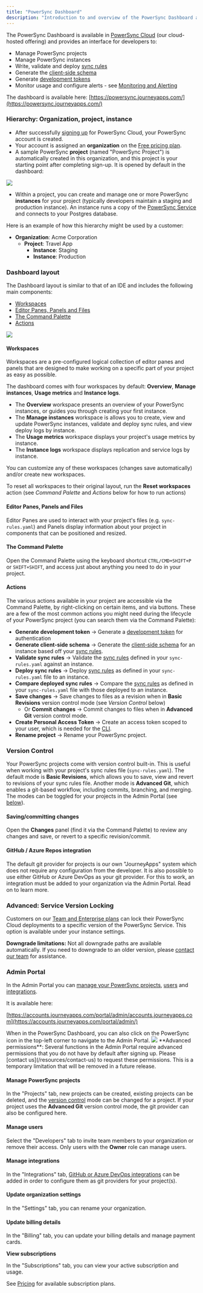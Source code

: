 ```yaml
---
title: "PowerSync Dashboard"
description: "Introduction to and overview of the PowerSync Dashboard and Admin Portal"
---
```


The PowerSync Dashboard is available in [PowerSync Cloud](https://www.powersync.com/pricing) (our cloud-hosted offering) and provides an interface for developers to:

* Manage PowerSync projects
* Manage PowerSync instances
* Write, validate and deploy [sync rules](/usage/sync-rules)
* Generate the [client-side schema](/installation/client-side-setup/define-your-schema)
* Generate [development tokens](/installation/authentication-setup/development-tokens)
* Monitor usage and configure alerts - see [Monitoring and Alerting](/usage/tools/monitoring-and-alerting)

The dashboard is available here: [https://powersync.journeyapps.com/](https://powersync.journeyapps.com/)

### Hierarchy: Organization, project, instance

* After successfully [signing up](https://accounts.journeyapps.com/portal/powersync-signup?s=docs) for PowerSync Cloud, your PowerSync account is created.
* Your account is assigned an **organization** on the [Free pricing plan](https://www.powersync.com/pricing). 
* A sample PowerSync **project** (named "PowerSync Project") is automatically created in this organization, and this project is your starting point after completing sign-up. It is opened by default in the dashboard:

<Frame caption="PowerSync dashboard">
   <img src="/images/usage/tools/dashboard-overview.png"/>
</Frame>

* Within a project, you can create and manage one or more PowerSync **instances** for your project (typically developers maintain a staging and production instance). An instance runs a copy of the [PowerSync Service](/architecture/powersync-service) and connects to your Postgres database.

Here is an example of how this hierarchy might be used by a customer:

* **Organization**: Acme Corporation
   * **Project**: Travel App
      * **Instance**: Staging
      * **Instance**: Production

### Dashboard layout

The Dashboard layout is similar to that of an IDE and includes the following main components:

* [Workspaces](/usage/tools/powersync-dashboard#workspaces)
* [Editor Panes, Panels and Files](/usage/tools/powersync-dashboard#editor-panes-panels-and-files)
* [The Command Palette](/usage/tools/powersync-dashboard#the-command-palette)
* [Actions](/usage/tools/powersync-dashboard#actions)

<Frame caption="Dashboard components">
   <img src="/images/usage/tools/dashboard-components.png"/>
</Frame>

#### Workspaces

Workspaces are a pre-configured logical collection of editor panes and panels that are designed to make working on a specific part of your project as easy as possible.

The dashboard comes with four workspaces by default: **Overview**, **Manage instances**, **Usage metrics** and **Instance logs**.

* The **Overview** workspace presents an overview of your PowerSync instances, or guides you through creating your first instance.
* The **Manage instances** workspace is allows you to create, view and update PowerSync instances, validate and deploy sync rules, and view deploy logs by instance.
* The **Usage metrics** workspace displays your project's usage metrics by instance.
* The **Instance logs** workspace displays replication and service logs by instance.

You can customize any of these workspaces (changes save automatically) and/or create new workspaces.

To reset all workspaces to their original layout, run the **Reset workspaces** action (see _Command Palette_ and _Actions_ below for how to run actions)

#### Editor Panes, Panels and Files

Editor Panes are used to interact with your project's files (e.g. `sync-rules.yaml`) and Panels display information about your project in components that can be positioned and resized.

#### The Command Palette

Open the Command Palette using the keyboard shortcut `CTRL/CMD+SHIFT+P` or `SHIFT+SHIFT`, and access just about anything you need to do in your project.

#### Actions

The various actions available in your project are accessible via the Command Palette, by right-clicking on certain items, and via buttons. These are a few of the most common actions you might need during the lifecycle of your PowerSync project (you can search them via the Command Palette):

* **Generate development token** \-> Generate a [development token](/installation/authentication-setup/development-tokens) for authentication
* **Generate client-side schema** \-> Generate the [client-side schema](/installation/client-side-setup/define-your-schema) for an instance based off your [sync rules](/usage/sync-rules).
* **Validate sync rules** \-> Validate the [sync rules](/usage/sync-rules) defined in your `sync-rules.yaml` against an instance.
* **Deploy sync rules** \-> Deploy [sync rules](/usage/sync-rules) as defined in your `sync-rules.yaml` file to an instance.
* **Compare deployed sync rules** \-> Compare the [sync rules](/usage/sync-rules) as defined in your `sync-rules.yaml` file with those deployed to an instance.
* **Save changes** \-> Save changes to files as a revision when in **Basic Revisions** version control mode (see _Version Control_ below)
   * Or **Commit changes** \-> Commit changes to files when in **Advanced Git** version control mode.
* **Create Personal Access Token** \-> Create an access token scoped to your user, which is needed for the [CLI](/usage/tools/cli).
* **Rename project** \-> Rename your PowerSync project.

### Version Control

Your PowerSync projects come with version control built-in. This is useful when working with your project's sync rules file (`sync-rules.yaml`). The default mode is **Basic Revisions**, which allows you to save, view and revert to revisions of your sync rules file. Another mode is **Advanced Git**, which enables a git-based workflow, including commits, branching, and merging. The modes can be toggled for your projects in the Admin Portal (see [below](/usage/tools/powersync-dashboard#admin-portal)).

#### Saving/committing changes

Open the **Changes** panel (find it via the Command Palette) to review any changes and save, or revert to a specific revision/commit.

#### GitHub / Azure Repos integration

The default git provider for projects is our own "JourneyApps" system which does not require any configuration from the developer. It is also possible to use either GitHub or Azure DevOps as your git provider. For this to work, an integration must be added to your organization via the Admin Portal. Read on to learn more.

### Advanced: Service Version Locking

Customers on our [Team and Enterprise plans](https://www.powersync.com/pricing) can lock their PowerSync Cloud deployments to a specific version of the PowerSync Service. This option is available under your instance settings. 

**Downgrade limitations:** Not all downgrade paths are available automatically. If you need to downgrade to an older version, please [contact our team](/resources/contact-us) for assistance.

### Admin Portal

In the Admin Portal you can [manage your PowerSync projects](/usage/tools/powersync-dashboard#manage-powersync-projects), [users](/usage/tools/powersync-dashboard#manage-users) and [integrations](/usage/tools/powersync-dashboard#manage-integrations).

It is available here:

[https://accounts.journeyapps.com/portal/admin/accounts.journeyapps.com](https://accounts.journeyapps.com/portal/admin/)

<Info>
   When in the PowerSync Dashboard, you can also click on the PowerSync icon in the top-left corner to navigate to the Admin Portal.
</Info>

<Frame caption="Admin Portal">
   <img src="/images/usage/tools/admin-portal.avif"/>
</Frame>


<Info>
   **Advanced permissions**: Several functions in the Admin Portal require advanced permissions that you do not have by default after signing up. Please [contact us](/resources/contact-us) to request these permissions. This is a temporary limitation that will be removed in a future release.
</Info>

#### Manage PowerSync projects

In the "Projects" tab, new projects can be created, existing projects can be deleted, and the [version control](/usage/tools/powersync-dashboard#version-control) mode can be changed for a project. If your project uses the **Advanced Git** version control mode, the git provider can also be configured here.

#### Manage users

Select the "Developers" tab to invite team members to your organization or remove their access. Only users with the **Owner** role can manage users.

#### Manage integrations

In the "Integrations" tab, [GitHub or Azure DevOps integrations](/usage/tools/powersync-dashboard#github-azure-repos-integration) can be added in order to configure them as git providers for your project(s).

#### Update organization settings

In the "Settings" tab, you can rename your organization.

#### Update billing details

In the "Billing" tab, you can update your billing details and manage payment cards.

**View subscriptions**

In the "Subscriptions" tab, you can view your active subscription and usage.

See [Pricing](https://www.powersync.co/pricing) for available subscription plans.

